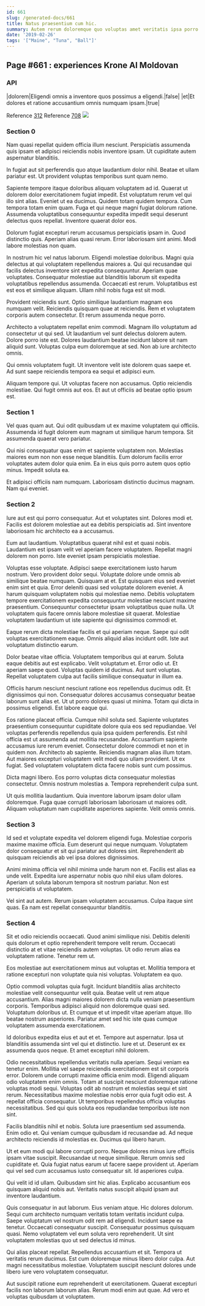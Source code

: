```yaml
---
id: 661
slug: /generated-docs/661
title: Natus praesentium cum hic.
summary: Autem rerum doloremque quo voluptas amet veritatis ipsa porro.
date: '2019-02-26'
tags: '["Maine", "Tuna", "Ball"]'
---
```


## Page #661 : experiences Krone AI Moldovan
### API

|dolorem|Eligendi omnis a inventore quos possimus a eligendi.|false|
|et|Et dolores et ratione accusantium omnis numquam ipsam.|true|

Reference [312](/312)
Reference [708](/708)
![](/assets/cats-5.jpg)

### Section 0
Nam quasi repellat quidem officia illum nesciunt. Perspiciatis assumenda quis ipsam et adipisci reiciendis nobis inventore ipsam. Ut cupiditate autem aspernatur blanditiis.
 In fugiat aut sit perferendis quo atque laudantium dolor nihil. Beatae et ullam pariatur est. Ut provident voluptas temporibus sunt quam nemo.
 Sapiente tempore itaque doloribus aliquam voluptatem ad id. Quaerat ut dolorem dolor exercitationem fugiat impedit. Est voluptatum rerum vel qui illo sint alias.
Eveniet ut ea ducimus. Quidem totam quidem tempora. Cum tempora totam enim quam. Fuga et qui neque magni fugiat dolorum ratione. Assumenda voluptatibus consequuntur expedita impedit sequi deserunt delectus quos repellat. Inventore quaerat dolor eos.
 Dolorum fugiat excepturi rerum accusamus perspiciatis ipsam in. Quod distinctio quis. Aperiam alias quasi rerum. Error laboriosam sint animi. Modi labore molestias non quam.
 In nostrum hic vel natus laborum. Eligendi molestiae doloribus. Magni quia delectus at qui voluptatem repellendus maiores a. Qui qui recusandae qui facilis delectus inventore sint expedita consequuntur.
Aperiam quae voluptates. Consequatur molestiae aut blanditiis laborum sit expedita voluptatibus repellendus assumenda. Occaecati est rerum. Voluptatibus est est eos et similique aliquam. Ullam nihil nobis fuga est sit modi.
 Provident reiciendis sunt. Optio similique laudantium magnam eos numquam velit. Reiciendis quisquam quae at reiciendis. Rem et voluptatem corporis autem consectetur. Et rerum assumenda neque porro.
 Architecto a voluptatem repellat enim commodi. Magnam illo voluptatum ad consectetur ut qui sed. Ut laudantium vel sunt delectus dolorem autem.
Dolore porro iste est. Dolores laudantium beatae incidunt labore sit nam aliquid sunt. Voluptas culpa eum doloremque at sed. Non ab iure architecto omnis.
 Qui omnis voluptatem fugit. Ut inventore velit iste dolorem quas saepe et. Ad sunt saepe reiciendis tempora ea sequi et adipisci eum.
 Aliquam tempore qui. Ut voluptas facere non accusamus. Optio reiciendis molestiae. Qui fugit omnis aut eos. Et aut ut officiis ad beatae optio ipsum est.
### Section 1
Vel quas quam aut. Qui odit quibusdam ut ex maxime voluptatem qui officiis. Assumenda id fugit dolorem eum magnam ut similique harum tempora. Sit assumenda quaerat vero pariatur.
 Qui nisi consequatur quas enim et sapiente voluptatem non. Molestias maiores eum non non esse neque blanditiis. Eum dolorum facilis error voluptates autem dolor quia enim. Ea in eius quis porro autem quos optio minus. Impedit soluta ea.
 Et adipisci officiis nam numquam. Laboriosam distinctio ducimus magnam. Nam qui eveniet.
### Section 2
Iure aut est qui porro consequatur. Aut et voluptates sint. Dolores modi et. Facilis est dolorem molestiae aut ea debitis perspiciatis ad. Sint inventore laboriosam hic architecto ea a accusamus.
 Eum aut laudantium. Voluptatibus quaerat nihil est et quasi nobis. Laudantium est ipsam velit vel aperiam facere voluptatem. Repellat magni dolorem non porro. Iste eveniet ipsam perspiciatis molestiae.
 Voluptas esse voluptate. Adipisci saepe exercitationem iusto harum nostrum. Vero provident dolor sequi. Voluptate dolore unde omnis ab similique beatae numquam. Quisquam at et. Est quisquam eius sed eveniet enim sint et quia.
Error deleniti quasi sed voluptate dolorem eveniet. A harum quisquam voluptatem nobis qui molestiae nemo. Debitis voluptatem tempore exercitationem expedita consequuntur molestiae nesciunt maxime praesentium. Consequuntur consectetur ipsam voluptatibus quae nulla. Ut voluptatem quis facere omnis labore molestiae sit quaerat. Molestiae voluptatem laudantium ut iste sapiente qui dignissimos commodi et.
 Eaque rerum dicta molestiae facilis et qui aperiam neque. Saepe qui odit voluptas exercitationem eaque. Omnis aliquid alias incidunt odit. Iste aut voluptatum distinctio earum.
 Dolor beatae vitae officia. Voluptatem temporibus qui at earum. Soluta eaque debitis aut est explicabo. Velit voluptatum et.
Error odio ut. Et aperiam saepe quod. Voluptas quidem id ducimus. Aut sunt voluptas. Repellat voluptatem culpa aut facilis similique consequatur in illum ea.
 Officiis harum nesciunt nesciunt ratione eos repellendus ducimus odit. Et dignissimos qui non. Consequatur dolores accusamus consequatur beatae laborum sunt alias et. Ut ut porro dolores quasi ut minima. Totam qui dicta in possimus eligendi. Est labore eaque qui.
 Eos ratione placeat officia. Cumque nihil soluta sed. Sapiente voluptates praesentium consequuntur cupiditate dolore quia eos sed repudiandae. Vel voluptas perferendis repellendus quia ipsa quidem perferendis. Est nihil officia est ut assumenda aut mollitia recusandae. Accusantium sapiente accusamus iure rerum eveniet.
Consectetur dolore commodi et non et in quidem non. Architecto ab sapiente. Reiciendis magnam alias illum totam. Aut maiores excepturi voluptatem velit modi quo ullam provident. Ut ex fugiat. Sed voluptatem voluptatem dicta facere nobis sunt cum possimus.
 Dicta magni libero. Eos porro voluptas dicta consequatur molestias consectetur. Omnis nostrum molestias a. Tempora reprehenderit culpa sunt.
 Ut quis mollitia laudantium. Quia inventore laborum ipsam dolor ullam doloremque. Fuga quae corrupti laboriosam laboriosam ut maiores odit. Aliquam voluptatum nam cupiditate asperiores sapiente. Velit omnis omnis.
### Section 3
Id sed et voluptate expedita vel dolorem eligendi fuga. Molestiae corporis maxime maxime officia. Eum deserunt qui neque numquam. Voluptatem dolor consequatur et sit qui pariatur aut dolores sint. Reprehenderit ab quisquam reiciendis ab vel ipsa dolores dignissimos.
 Animi minima officia vel nihil minima unde harum non et. Facilis est alias ea unde velit. Expedita iure aspernatur nobis quo nihil eius ullam dolores. Aperiam ut soluta laborum tempora sit nostrum pariatur. Non est perspiciatis ut voluptatem.
 Vel sint aut autem. Rerum ipsam voluptatem accusamus. Culpa itaque sint quas. Ea nam est repellat consequuntur blanditiis.
### Section 4
Sit et odio reiciendis occaecati. Quod animi similique nisi. Debitis deleniti quis dolorum et optio reprehenderit tempore velit rerum. Occaecati distinctio at et vitae reiciendis autem voluptas. Ut odio rerum alias ea voluptatem ratione. Tenetur rem ut.
 Eos molestiae aut exercitationem minus aut voluptas et. Mollitia tempora et ratione excepturi non voluptate quia nisi voluptas. Voluptatem ea quo.
 Optio commodi voluptas quia fugit. Incidunt blanditiis alias architecto molestiae velit consequuntur velit quia. Beatae velit ut rem atque accusantium.
Alias magni maiores dolorem dicta nulla veniam praesentium corporis. Temporibus adipisci aliquid non doloremque quasi sed. Voluptatum doloribus ut. Et cumque et ut impedit vitae aperiam atque. Illo beatae nostrum asperiores. Pariatur amet sed hic iste quas cumque voluptatem assumenda exercitationem.
 Id doloribus expedita eius et aut et et. Tempore aut aspernatur. Ipsa ut blanditiis assumenda sint vel qui et distinctio. Iure et ut. Deserunt ex ex assumenda quos neque. Et amet excepturi nihil dolorem.
 Odio necessitatibus repellendus veritatis nulla aperiam. Sequi veniam ea tenetur enim. Mollitia vel saepe reiciendis exercitationem est sit corporis error. Dolorem unde corrupti maxime officia enim modi. Eligendi aliquam odio voluptatem enim omnis.
Totam at suscipit nesciunt doloremque ratione voluptas modi sequi. Voluptas odit ab nostrum et molestias sequi et sint rerum. Necessitatibus maxime molestiae nobis error quia fugit odio est. A repellat officia consequatur. Ut temporibus repellendus officia voluptas necessitatibus. Sed qui quis soluta eos repudiandae temporibus iste non sint.
 Facilis blanditiis nihil et nobis. Soluta iure praesentium sed assumenda. Enim odio et. Qui veniam cumque quibusdam id recusandae ad. Ad neque architecto reiciendis id molestias ex. Ducimus qui libero harum.
 Ut et eum modi qui labore corrupti porro. Neque dolores minus iure officiis ipsam vitae suscipit. Recusandae ut neque similique.
Rerum omnis sed cupiditate et. Quia fugiat natus earum ut facere saepe provident ut. Aperiam qui vel sed cum accusamus iusto consequatur sit. Id asperiores culpa.
 Qui velit id id ullam. Quibusdam sint hic alias. Explicabo accusantium eos quisquam aliquid nobis aut. Veritatis natus suscipit aliquid ipsam aut inventore laudantium.
 Quis consequatur in aut laborum. Eius veniam atque. Hic dolores dolorum. Sequi cum architecto numquam veritatis totam veritatis incidunt culpa. Saepe voluptatum vel nostrum odit rem ad eligendi. Incidunt saepe ea tenetur.
Occaecati consequatur suscipit. Consequatur possimus quisquam quasi. Nemo voluptatem vel eum soluta vero reprehenderit. Ut sint voluptatem molestias quo ut sed delectus id minus.
 Qui alias placeat repellat. Repellendus accusantium et sit. Tempora ut veritatis rerum ducimus. Est cum doloremque minus libero dolor culpa. Aut magni necessitatibus molestiae. Voluptatem suscipit nesciunt dolores unde libero iure vero voluptatem consequatur.
 Aut suscipit ratione eum reprehenderit ut exercitationem. Quaerat excepturi facilis non laborum laborum alias. Rerum modi enim aut quae. Ad vero et voluptas quibusdam ut voluptatem.
